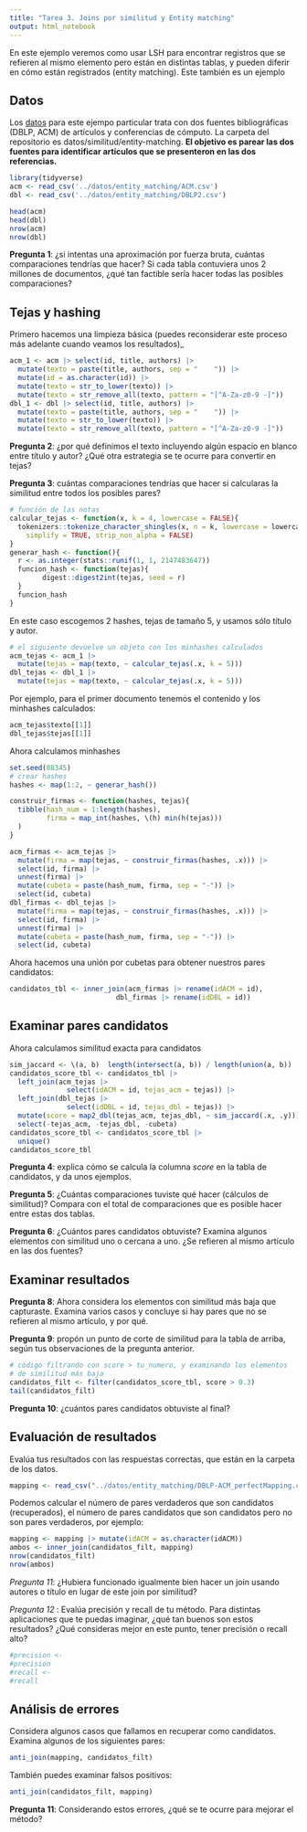 ```yaml
---
title: "Tarea 3. Joins por similitud y Entity matching"
output: html_notebook
---
```



En este ejemplo veremos como usar LSH 
para encontrar registros
que se refieren al mismo elemento pero están en distintas tablas, 
y pueden diferir en cómo están registrados (entity matching). Este también
es un ejemplo

## Datos

Los [datos](https://dbs.uni-leipzig.de/de/research/projects/object_matching/fever/benchmark_datasets_for_entity_resolution) para este ejempo particular trata con dos fuentes bibliográficas (DBLP, ACM)
de artículos y conferencias de cómputo. La carpeta del repositorio
es datos/similitud/entity-matching. **El objetivo es parear las dos fuentes para
identificar artículos que se presenteron en las dos referencias.**


```r
library(tidyverse)
acm <- read_csv('../datos/entity_matching/ACM.csv')
dbl <- read_csv('../datos/entity_matching/DBLP2.csv')
```

```r
head(acm)
head(dbl)
nrow(acm)
nrow(dbl)
```

**Pregunta 1**: ¿si intentas una aproximación por fuerza bruta, cuántas comparaciones
tendrías que hacer? Si cada tabla contuviera unos 2 millones de documentos, ¿qué tan 
factible sería hacer todas las posibles comparaciones?

## Tejas y hashing

Primero hacemos una limpieza básica (puedes reconsiderar este proceso
más adelante cuando veamos los resultados)_

```r
acm_1 <- acm |> select(id, title, authors) |> 
  mutate(texto = paste(title, authors, sep = "    ")) |> 
  mutate(id = as.character(id)) |> 
  mutate(texto = str_to_lower(texto)) |> 
  mutate(texto = str_remove_all(texto, pattern = "[^A-Za-z0-9 -]"))
dbl_1 <- dbl |> select(id, title, authors) |> 
  mutate(texto = paste(title, authors, sep = "    ")) |> 
  mutate(texto = str_to_lower(texto)) |> 
  mutate(texto = str_remove_all(texto, pattern = "[^A-Za-z0-9 -]"))
```

**Pregunta 2**: ¿por qué definimos el texto incluyendo algún espacio en blanco entre título y autor?
¿Qué otra estrategia se te ocurre para convertir en tejas?

**Pregunta 3**: cuántas comparaciones tendrías que hacer si calcularas
la similitud entre todos los posibles pares?

```r
# función de las notas
calcular_tejas <- function(x, k = 4, lowercase = FALSE){
  tokenizers::tokenize_character_shingles(x, n = k, lowercase = lowercase,
    simplify = TRUE, strip_non_alpha = FALSE)
}
generar_hash <- function(){
  r <- as.integer(stats::runif(1, 1, 2147483647))
  funcion_hash <- function(tejas){
        digest::digest2int(tejas, seed = r) 
  }
  funcion_hash
}
```

En este caso escogemos 2 hashes,
tejas de tamaño 5, y usamos sólo título y autor.


```r
# el siguiente devuelve un objeto con los minhashes calculados
acm_tejas <- acm_1 |> 
  mutate(tejas = map(texto, ~ calcular_tejas(.x, k = 5)))
dbl_tejas <- dbl_1 |> 
  mutate(tejas = map(texto, ~ calcular_tejas(.x, k = 5)))
```

Por ejemplo, para el primer documento tenemos el contenido y los minhashes calculados:

```r
acm_tejas$texto[[1]]
dbl_tejas$tejas[[1]]
```

Ahora calculamos minhashes

```r
set.seed(88345)
# crear hashes
hashes <- map(1:2, ~ generar_hash())

construir_firmas <- function(hashes, tejas){
  tibble(hash_num = 1:length(hashes), 
         firma = map_int(hashes, \(h) min(h(tejas)))
  )
}

acm_firmas <- acm_tejas |> 
  mutate(firma = map(tejas, ~ construir_firmas(hashes, .x))) |> 
  select(id, firma) |> 
  unnest(firma) |> 
  mutate(cubeta = paste(hash_num, firma, sep = "-")) |> 
  select(id, cubeta)
dbl_firmas <- dbl_tejas |> 
  mutate(firma = map(tejas, ~ construir_firmas(hashes, .x))) |> 
  select(id, firma) |> 
  unnest(firma) |> 
  mutate(cubeta = paste(hash_num, firma, sep = "-")) |> 
  select(id, cubeta)
```

Ahora hacemos una unión por cubetas para obtener nuestros pares candidatos:

```r
candidatos_tbl <- inner_join(acm_firmas |> rename(idACM = id), 
                          dbl_firmas |> rename(idDBL = id))
```



## Examinar pares candidatos

Ahora calculamos similitud exacta para candidatos

```r
sim_jaccard <- \(a, b)  length(intersect(a, b)) / length(union(a, b))
candidatos_score_tbl <- candidatos_tbl |> 
  left_join(acm_tejas |>
              select(idACM = id, tejas_acm = tejas)) |> 
  left_join(dbl_tejas |> 
              select(idDBL = id, tejas_dbl = tejas)) |> 
  mutate(score = map2_dbl(tejas_acm, tejas_dbl, ~ sim_jaccard(.x, .y))) |> 
  select(-tejas_acm, -tejas_dbl, -cubeta)
candidatos_score_tbl <- candidatos_score_tbl |> 
  unique()
candidatos_score_tbl
```



**Pregunta 4**: explica cómo se calcula la columna *score* en la tabla de candidatos,
y da unos ejemplos.


**Pregunta 5**: ¿Cuántas comparaciones tuviste qué hacer (cálculos de similitud)? Compara con el total
de comparaciones que es posible hacer entre estas dos tablas.


**Pregunta 6**: 
¿Cuántos pares candidatos obtuviste?
Examina algunos elementos con similitud uno o cercana a uno. ¿Se refieren al
mismo artículo en las dos fuentes? 



## Examinar resultados

**Pregunta 8**: Ahora considera los elementos 
con similitud más baja que capturaste. Examina varios casos y concluye
si hay pares que no se refieren al mismo artículo, y por qué.


**Pregunta 9**: propón un punto de corte de similitud para la tabla de arriba, según tus
observaciones de la pregunta anterior.

```r
# código filtrando con score > tu_numero, y examinando los elementos
# de similitud más baja
candidatos_filt <- filter(candidatos_score_tbl, score > 0.3)
tail(candidatos_filt)
```

**Pregunta 10**: ¿cuántos pares candidatos obtuviste al final?


## Evaluación de resultados

 Evalúa tus resultados con las respuestas
correctas, que están en la carpeta de los datos.


```r
mapping <- read_csv("../datos/entity_matching/DBLP-ACM_perfectMapping.csv")
```


Podemos calcular el número de pares verdaderos que son candidatos (recuperados), el número de pares
candidatos que son candidatos pero no son pares verdaderos, por ejemplo:

```r
mapping <- mapping |> mutate(idACM = as.character(idACM))
ambos <- inner_join(candidatos_filt, mapping)
nrow(candidatos_filt)
nrow(ambos)
```

*Pregunta 11*: ¿Hubiera funcionado igualmente bien hacer un join usando 
autores o título en lugar de este join por similitud?

*Pregunta 12 *: Evalúa precisión y recall de tu método. Para distintas aplicaciones que te
puedas imaginar, ¿qué tan buenos son estos resultados? ¿Qué consideras
mejor en este punto, tener precisión o recall alto? 

```r
#precision <- 
#precision
#recall <- 
#recall
```


## Análisis de errores

Considera algunos casos que fallamos en recuperar como candidatos. Examina algunos
de los siguientes pares:

```r
anti_join(mapping, candidatos_filt) 
```

También puedes examinar falsos positivos:

```r
anti_join(candidatos_filt, mapping) 
```


**Pregunta 11**: Considerando estos errores, ¿qué se te ocurre para mejorar el método?

